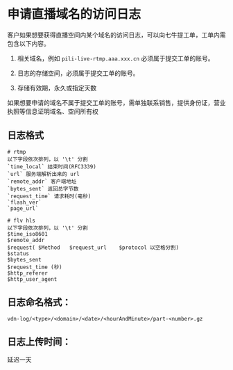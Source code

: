 # 申请直播域名的访问日志

客户如果想要获得直播空间内某个域名的访问日志，可以向七牛提工单，工单内需包含以下内容。

1. 相关域名，例如 `pili-live-rtmp.aaa.xxx.cn` 必须属于提交工单的账号。

2. 日志的存储空间，必须属于提交工单的账号。

3. 存储有效期，永久或指定天数

如果想要申请的域名不属于提交工单的账号，需单独联系销售，提供身份证，营业执照等信息证明域名、空间所有权

## 日志格式
```
# rtmp
以下字段依次排列，以 '\t' 分割
`time_local` 结束时间(RFC3339)
`url` 服务端解析出来的 url 
`remote_addr` 客户端地址
`bytes_sent` 返回总字节数
`request_time` 请求耗时(毫秒)
`flash_ver`
`page_url`

# flv hls
以下字段依次排列，以 '\t' 分割
$time_iso8601
$remote_addr
$request( $Method   $request_url    $protocol 以空格分割)
$status
$bytes_sent
$request_time (秒)
$http_referer
$http_user_agent
```
## 日志命名格式：
`vdn-log/<type>/<domain>/<date>/<hourAndMinute>/part-<number>.gz`

## 日志上传时间：
延迟一天
